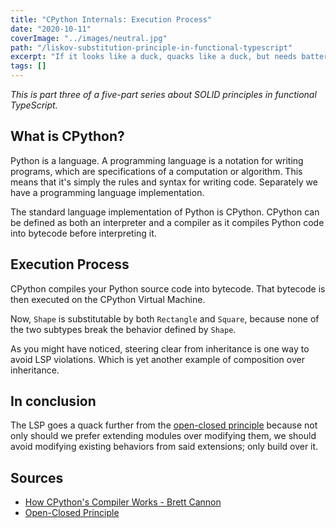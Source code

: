 ```yaml
---
title: "CPython Internals: Execution Process"
date: "2020-10-11"
coverImage: "../images/neutral.jpg"
path: "/liskov-substitution-principle-in-functional-typescript"
excerpt: "If it looks like a duck, quacks like a duck, but needs batteries, you probably have the wrong abstraction."
tags: []
---
```



_This is part three of a five-part series about SOLID principles in functional TypeScript._

## What is CPython?

Python is a language. A programming language is a notation for writing programs, which are specifications of a computation or algorithm.
This means that it's simply the rules and syntax for writing code. Separately we have a programming language implementation.

The standard language implementation of Python is CPython.
CPython can be defined as both an interpreter and a compiler as it compiles Python code into bytecode before interpreting it.

## Execution Process
CPython compiles your Python source code into bytecode. That bytecode is then executed on the CPython Virtual Machine.
<PythonExecutionSteps className="excalidraw" />

Now, `Shape` is substitutable by both `Rectangle` and `Square`, because none of the two subtypes break the behavior defined by `Shape`.

As you might have noticed, steering clear from inheritance is one way to avoid LSP violations.
Which is yet another example of composition over inheritance.

## In conclusion

The LSP goes a quack further from the [open-closed principle](/open-closed-principle-in-functional-typescript) because not only should we prefer extending modules over modifying them, we should avoid modifying existing behaviors from said extensions; only build over it.

## Sources
- [How CPython's Compiler Works - Brett Cannon](https://www.youtube.com/watch?v=R31NRWgoIWM)
- [Open-Closed Principle](/open-closed-principle-in-functional-typescript)
